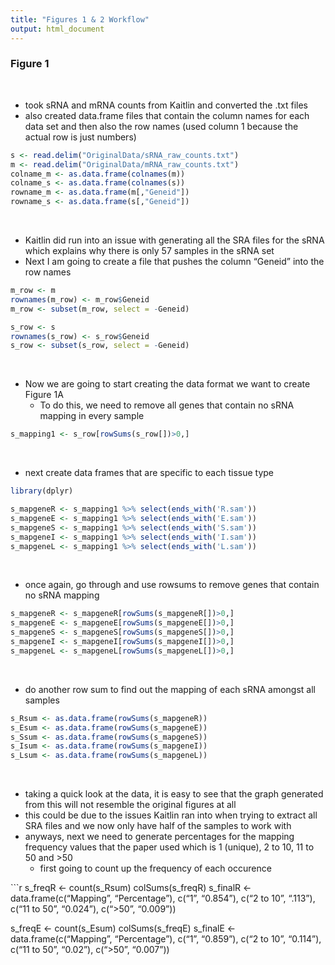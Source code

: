 ---
title: "Figures 1 & 2 Workflow"
output: html_document
---

### Figure 1
\ 

- took sRNA and mRNA counts from Kaitlin and converted the .txt files
- also created data.frame files that contain the column names for each data set and then also the row names (used column 1 because the actual row is just numbers)
```{r echo=TRUE, results='hide'}
s <- read.delim("OriginalData/sRNA_raw_counts.txt")
m <- read.delim("OriginalData/mRNA_raw_counts.txt")
colname_m <- as.data.frame(colnames(m))
colname_s <- as.data.frame(colnames(s))
rowname_m <- as.data.frame(m[,"Geneid"])
rowname_s <- as.data.frame(s[,"Geneid"])
```
\ 

- Kaitlin did run into an issue with generating all the SRA files for the sRNA which explains why there is only 57 samples in the sRNA set 
- Next I am going to create a file that pushes the column "Geneid" into the row names 

```{r echo=TRUE, results='hide'}
m_row <- m
rownames(m_row) <- m_row$Geneid
m_row <- subset(m_row, select = -Geneid)

s_row <- s
rownames(s_row) <- s_row$Geneid
s_row <- subset(s_row, select = -Geneid)
```
\ 

- Now we are going to start creating the data format we want to create Figure 1A
  - To do this, we need to remove all genes that contain no sRNA mapping in every sample

```{r echo=TRUE, results='hide'}
s_mapping1 <- s_row[rowSums(s_row[])>0,]
```
\ 

- next create data frames that are specific to each tissue type
```{r echo=TRUE, message=FALSE, warning=FALSE, results='hide'}
library(dplyr)
```

```{r echo=TRUE, results='hide'}
s_mapgeneR <- s_mapping1 %>% select(ends_with('R.sam'))
s_mapgeneE <- s_mapping1 %>% select(ends_with('E.sam'))
s_mapgeneS <- s_mapping1 %>% select(ends_with('S.sam'))
s_mapgeneI <- s_mapping1 %>% select(ends_with('I.sam'))
s_mapgeneL <- s_mapping1 %>% select(ends_with('L.sam'))
```
\ 

- once again, go through and use rowsums to remove genes that contain no sRNA mapping

```{r echo=TRUE, results='hide'}
s_mapgeneR <- s_mapgeneR[rowSums(s_mapgeneR[])>0,]
s_mapgeneE <- s_mapgeneE[rowSums(s_mapgeneE[])>0,]
s_mapgeneS <- s_mapgeneS[rowSums(s_mapgeneS[])>0,]
s_mapgeneI <- s_mapgeneI[rowSums(s_mapgeneI[])>0,]
s_mapgeneL <- s_mapgeneL[rowSums(s_mapgeneL[])>0,]
```
\ 

- do another row sum to find out the mapping of each sRNA amongst all samples

```{r echo=TRUE, results='hide'}
s_Rsum <- as.data.frame(rowSums(s_mapgeneR))
s_Esum <- as.data.frame(rowSums(s_mapgeneE))
s_Ssum <- as.data.frame(rowSums(s_mapgeneS))
s_Isum <- as.data.frame(rowSums(s_mapgeneI))
s_Lsum <- as.data.frame(rowSums(s_mapgeneL))
```
\ 

- taking a quick look at the data, it is easy to see that the graph generated from this will not resemble the original figures at all
- this could be due to the issues Kaitlin ran into when trying to extract all SRA files and we now only have half of the samples to work with 
- anyways, next we need to generate percentages for the mapping frequency values that the paper used which is 1 (unique), 2 to 10, 11 to 50 and >50 
  - first going to count up the frequency of each occurence

```{r echo=TRUE}
s_freqR <- count(s_Rsum)
colSums(s_freqR)
s_finalR <- data.frame(c("Mapping", "Percentage"), c("1", "0.854"), c("2 to 10", ".113"), c("11 to 50", "0.024"), c(">50", "0.009"))

s_freqE <- count(s_Esum)
colSums(s_freqE)
s_finalE <- data.frame(c("Mapping", "Percentage"), c("1", "0.859"), c("2 to 10", "0.114"), c("11 to 50", "0.02"), c(">50", "0.007"))

